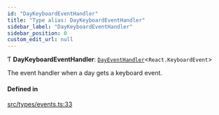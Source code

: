 ```yaml
---
id: "DayKeyboardEventHandler"
title: "Type alias: DayKeyboardEventHandler"
sidebar_label: "DayKeyboardEventHandler"
sidebar_position: 0
custom_edit_url: null
---
```


Ƭ **DayKeyboardEventHandler**: [`DayEventHandler`](/api/types/DayEventHandler.md)<`React.KeyboardEvent`\>

The event handler when a day gets a keyboard event.

#### Defined in

[src/types/events.ts:33](https://github.com/gpbl/react-day-picker/blob/cd80be68f/src/types/events.ts#L33)
